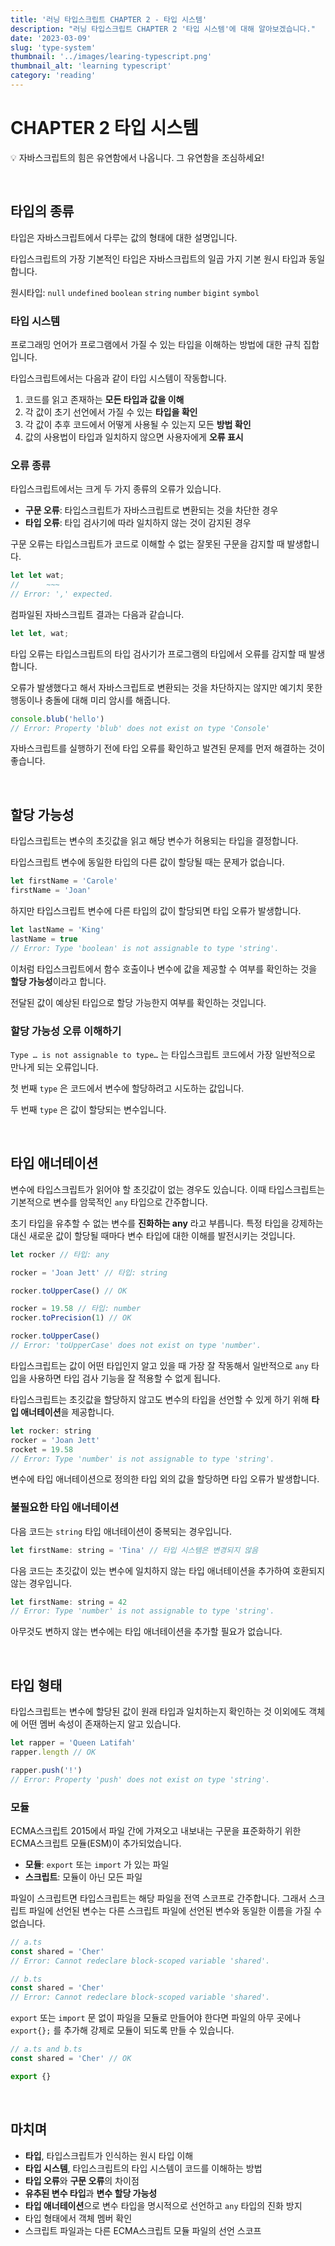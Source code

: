 ```yaml
---
title: '러닝 타입스크립트 CHAPTER 2 - 타입 시스템'
description: "러닝 타입스크립트 CHAPTER 2 '타입 시스템'에 대해 알아보겠습니다."
date: '2023-03-09'
slug: 'type-system'
thumbnail: '../images/learing-typescript.png'
thumbnail_alt: 'learning typescript'
category: 'reading'
---
```


# CHAPTER 2 타입 시스템

<Callout>💡 자바스크립트의 힘은 유연함에서 나옵니다. 그 유연함을 조심하세요!</Callout>

<br />

## 타입의 종류

타입은 자바스크립트에서 다루는 값의 형태에 대한 설명입니다.

타입스크립트의 가장 기본적인 타입은 자바스크립트의 일곱 가지 기본 원시 타입과 동일합니다.

원시타입: `null` `undefined` `boolean` `string` `number` `bigint` `symbol`

### 타입 시스템

프로그래밍 언어가 프로그램에서 가질 수 있는 타입을 이해하는 방법에 대한 규칙 집합입니다.

타입스크립트에서는 다음과 같이 타입 시스템이 작동합니다.

1. 코드를 읽고 존재하는 **모든 타입과 값을 이해**
2. 각 값이 초기 선언에서 가질 수 있는 **타입을 확인**
3. 각 값이 추후 코드에서 어떻게 사용될 수 있는지 모든 **방법 확인**
4. 값의 사용법이 타입과 일치하지 않으면 사용자에게 **오류 표시**

### 오류 종류

타입스크립트에서는 크게 두 가지 종류의 오류가 있습니다.

- **구문 오류**: 타입스크립트가 자바스크립트로 변환되는 것을 차단한 경우
- **타입 오류**: 타입 검사기에 따라 일치하지 않는 것이 감지된 경우

구문 오류는 타입스크립트가 코드로 이해할 수 없는 잘못된 구문을 감지할 때 발생합니다.

```js
let let wat;
//      ~~~
// Error: ',' expected.
```

컴파일된 자바스크립트 결과는 다음과 같습니다.

```js
let let, wat;
```

타입 오류는 타입스크립트의 타입 검사기가 프로그램의 타입에서 오류를 감지할 때 발생합니다.

오류가 발생했다고 해서 자바스크립트로 변환되는 것을 차단하지는 않지만 예기치 못한 행동이나 충돌에 대해 미리 암시를 해줍니다.

```js
console.blub('hello')
// Error: Property 'blub' does not exist on type 'Console'
```

자바스크립트를 실행하기 전에 타입 오류를 확인하고 발견된 문제를 먼저 해결하는 것이 좋습니다.

<br />

## 할당 가능성

타입스크립트는 변수의 초깃값을 읽고 해당 변수가 허용되는 타입을 결정합니다.

타입스크립트 변수에 동일한 타입의 다른 값이 할당될 때는 문제가 없습니다.

```js
let firstName = 'Carole'
firstName = 'Joan'
```

하지만 타입스크립트 변수에 다른 타입의 값이 할당되면 타입 오류가 발생합니다.

```js
let lastName = 'King'
lastName = true
// Error: Type 'boolean' is not assignable to type 'string'.
```

이처럼 타입스크립트에서 함수 호출이나 변수에 값을 제공할 수 여부를 확인하는 것을 **할당 가능성**이라고 합니다.

전달된 값이 예상된 타입으로 할당 가능한지 여부를 확인하는 것입니다.

### 할당 가능성 오류 이해하기

`Type … is not assignable to type…` 는 타입스크립트 코드에서 가장 일반적으로 만나게 되는 오류입니다.

첫 번째 `type` 은 코드에서 변수에 할당하려고 시도하는 값입니다.

두 번째 `type` 은 값이 할당되는 변수입니다.

<br />

## 타입 애너테이션

변수에 타입스크립트가 읽어야 할 초깃값이 없는 경우도 있습니다. 이때 타입스크립트는 기본적으로 변수를 암묵적인 `any` 타입으로 간주합니다.

초기 타입을 유추할 수 없는 변수를 **진화하는 any** 라고 부릅니다. 특정 타입을 강제하는 대신 새로운 값이 할당될 때마다 변수 타입에 대한 이해를 발전시키는 것입니다.

```js
let rocker // 타입: any

rocker = 'Joan Jett' // 타입: string

rocker.toUpperCase() // OK

rocker = 19.58 // 타입: number
rocker.toPrecision(1) // OK

rocker.toUpperCase()
// Error: 'toUpperCase' does not exist on type 'number'.
```

타입스크립트는 값이 어떤 타입인지 알고 있을 때 가장 잘 작동해서 일반적으로 `any` 타입을 사용하면 타입 검사 기능을 잘 적용할 수 없게 됩니다.

타입스크립트는 초깃값을 할당하지 않고도 변수의 타입을 선언할 수 있게 하기 위해 **타입 애너테이션**을 제공합니다.

```js
let rocker: string
rocker = 'Joan Jett'
rocket = 19.58
// Error: Type 'number' is not assignable to type 'string'.
```

변수에 타입 애너테이션으로 정의한 타입 외의 값을 할당하면 타입 오류가 발생합니다.

### 불필요한 타입 애너테이션

다음 코드는 `string` 타입 애너테이션이 중복되는 경우입니다.

```js
let firstName: string = 'Tina' // 타입 시스템은 변경되지 않음
```

다음 코드는 초깃값이 있는 변수에 일치하지 않는 타입 애너테이션을 추가하여 호환되지 않는 경우입니다.

```js
let firstName: string = 42
// Error: Type 'number' is not assignable to type 'string'.
```

아무것도 변하지 않는 변수에는 타입 애너테이션을 추가할 필요가 없습니다.

<br />

## 타입 형태

타입스크립트는 변수에 할당된 값이 원래 타입과 일치하는지 확인하는 것 이외에도 객체에 어떤 멤버 속성이 존재하는지 알고 있습니다.

```js
let rapper = 'Queen Latifah'
rapper.length // OK

rapper.push('!')
// Error: Property 'push' does not exist on type 'string'.
```

### 모듈

ECMA스크립트 2015에서 파일 간에 가져오고 내보내는 구문을 표준화하기 위한 ECMA스크립트 모듈(ESM)이 추가되었습니다.

- **모듈**: `export` 또는 `import` 가 있는 파일
- **스크립트**: 모듈이 아닌 모든 파일

파일이 스크립트면 타입스크립트는 해당 파일을 전역 스코프로 간주합니다. 그래서 스크립트 파일에 선언된 변수는 다른 스크립트 파일에 선언된 변수와 동일한 이름을 가질 수 없습니다.

```js
// a.ts
const shared = 'Cher'
// Error: Cannot redeclare block-scoped variable 'shared'.
```

```js
// b.ts
const shared = 'Cher'
// Error: Cannot redeclare block-scoped variable 'shared'.
```

`export` 또는 `import` 문 없이 파일을 모듈로 만들어야 한다면 파일의 아무 곳에나 `export{};` 를 추가해 강제로 모듈이 되도록 만들 수 있습니다.

```js
// a.ts and b.ts
const shared = 'Cher' // OK

export {}
```

<br />

## 마치며

- **타입**, 타입스크립트가 인식하는 원시 타입 이해
- **타입 시스템**, 타입스크립트의 타입 시스템이 코드를 이해하는 방법
- **타입 오류**와 **구문 오류**의 차이점
- **유추된 변수 타입**과 **변수 할당 가능성**
- **타입 애너테이션**으로 변수 타입을 명시적으로 선언하고 `any` 타입의 진화 방지
- 타입 형태에서 객체 멤버 확인
- 스크립트 파일과는 다른 ECMA스크립트 모듈 파일의 선언 스코프
